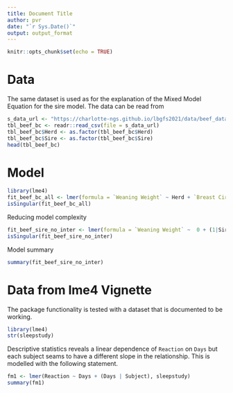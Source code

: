 ```yaml
---
title: Document Title
author: pvr
date: "`r Sys.Date()`"
output: output_format
---
```


```r
knitr::opts_chunk$set(echo = TRUE)
```

# Data
The same dataset is used as for the explanation of the Mixed Model Equation for the sire model. The data can be read from

```r
s_data_url <- "https://charlotte-ngs.github.io/lbgfs2021/data/beef_data_bc.csv"
tbl_beef_bc <- readr::read_csv(file = s_data_url)
tbl_beef_bc$Herd <- as.factor(tbl_beef_bc$Herd)
tbl_beef_bc$Sire <- as.factor(tbl_beef_bc$Sire)
head(tbl_beef_bc)
```


# Model

```r
library(lme4)
fit_beef_bc_all <- lmer(formula = `Weaning Weight` ~ Herd + `Breast Circumference` + (1|Sire), data = tbl_beef_bc)
isSingular(fit_beef_bc_all)
```

Reducing model complexity

```r
fit_beef_sire_no_inter <- lmer(formula = `Weaning Weight` ~  0 + (1|Sire), data = tbl_beef_bc)
isSingular(fit_beef_sire_no_inter)
```

Model summary

```r
summary(fit_beef_sire_no_inter)
```


# Data from lme4 Vignette
The package functionality is tested with a dataset that is documented to be working. 

```r
library(lme4)
str(sleepstudy)
```


Descriptive statistics reveals a linear dependence of `Reaction` on `Days` but each subject seams to have a different slope in the relationship. This is modelled with the following statement.

```r
fm1 <- lmer(Reaction ~ Days + (Days | Subject), sleepstudy)
summary(fm1)
```

